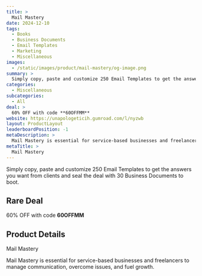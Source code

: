 ```yaml
---
title: >
  Mail Mastery
date: 2024-12-10
tags:
  - Books
  - Business Documents
  - Email Templates
  - Marketing
  - Miscellaneous
images:
  - /static/images/product/mail-mastery/og-image.png
summary: >
  Simply copy, paste and customize 250 Email Templates to get the answers you want from clients and seal the deal with 30 Business Documents to boot.
categories:
  - Miscellaneous
subcategories:
  - All
deal: >
  60% OFF with code **60OFFMM**
website: https://unapologeticih.gumroad.com/l/nyzwb
layout: ProductLayout
leaderboardPosition: -1
metaDescription: >
  Mail Mastery is essential for service-based businesses and freelancers to manage communication, overcome issues, and fuel growth.
metaTitle: >
  Mail Mastery
---
```

Simply copy, paste and customize 250 Email Templates to get the answers you want from clients and seal the deal with 30 Business Documents to boot.

## Rare Deal

60% OFF with code **60OFFMM**

## Product Details

Mail Mastery

Mail Mastery is essential for service-based businesses and freelancers to manage communication, overcome issues, and fuel growth.
